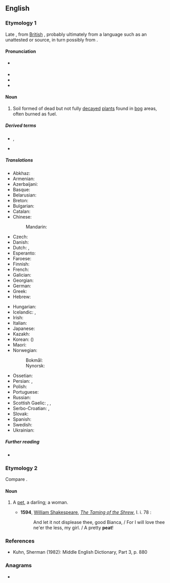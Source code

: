 {{also|Peat}}
==English==

===Etymology 1===
Late {{inh|en|enm|-}}, from [[w:British Latin|British]] {{der|en|VL.|peta}}, probably ultimately from a {{der|en|cel|-}} language such as an unattested {{der|en|xpi|-}} or {{der|en|cel-bry|-}} source, in turn possibly from {{der|en|cel-bry-pro|*peθ||portion, segment, piece}}.

====Pronunciation====
* {{a|UK|US}} {{IPA|/piːt/|lang=en}}
* {{audio|en-us-peat.ogg|Audio (US)|lang=en}}
* {{rhymes|iːt|lang=en}}
* {{homophones|lang=en|Pete}}

====Noun====
{{en-noun|~}}

# Soil formed of dead but not fully [[decay|decayed]] [[plant]]s found in [[bog]] areas, often burned as fuel. {{defdate|from 14th c.}}

=====Derived terms=====
* {{l|en|peat bog}}, {{l|en|peatbog}}
* {{l|en|peaty}}

=====Translations=====
{{trans-top|soil}}
* Abkhaz: {{t|ab|аторф|alt=а-то́рф|sc=Cyrl}}
* Armenian: {{t+|hy|տորֆ}}
* Azerbaijani: {{t|az|torf}}
* Basque: {{t|eu|zohikatz}}
* Belarusian: {{t|be|торф|m}}
* Breton: {{t+|br|taouarc'h}}
* Bulgarian: {{t|bg|торф|m}}
* Catalan: {{t+|ca|torba|f}}
* Chinese:
*: Mandarin: {{t+|cmn|泥炭|tr=nítàn|sc=Hani}}
* Czech: {{t+|cs|rašelina|f}}
* Danish: {{t|da|tørv}}
* Dutch: {{t+|nl|turf|m}}, {{t+|nl|veen|n}}
* Esperanto: {{t|eo|torfo}}
* Faroese: {{t|fo|torv|n}}
* Finnish: {{t+|fi|turve}}
* French: {{t+|fr|tourbe|f}}
* Galician: {{t+|gl|turba|f}}
* Georgian: {{t|ka|ტორფი}}
* German: {{t+|de|Torf|m}}
* Greek: {{t+|el|τύρφη|f}}
* Hebrew: {{t+|he|כָּבוּל|m|tr=kavul}}
{{trans-mid}}
* Hungarian: {{t+|hu|tőzeg}}
* Icelandic: {{t|is|torf|n}}, {{t+|is|mór|m}}
* Irish: {{t+|ga|móin|f}}
* Italian: {{t+|it|torba|f}}
* Japanese: {{t|ja|泥炭|tr=[[でいたん]], deitan|sc=Jpan}}
* Kazakh: {{t|kk|шымтезек}}
* Korean: {{t+|ko|이탄}} ({{t+|ko|泥炭}})
* Maori: {{t|mi|rei}}
* Norwegian:
*: Bokmål: {{t|no|torv|m|f}}
*: Nynorsk: {{t|no|torv|f|n}}
* Ossetian: {{t|os|торф}}
* Persian: {{t+|fa|تورب|tr=turb|sc=fa-Arab}}, {{t+|fa|پوده|tr=pude|sc=fa-Arab}}
* Polish: {{t+|pl|torf|m}}
* Portuguese: {{t+|pt|turfa|f}}
* Russian: {{t+|ru|торф|m}}
* Scottish Gaelic: {{t|gd|mòine|f}}, {{qualifier|single piece}} {{t|gd|fàd|m}}, {{qualifier|single piece}} {{t|gd|fòid|f}}
* Serbo-Croatian: {{t|sh|тресет|m|sc=Cyrl}}, {{t+|sh|treset|m}}
* Slovak: {{t|sk|rašelina|f}}
* Spanish: {{t+|es|turba|f}}
* Swedish: {{t+|sv|torv}}
* Ukrainian: {{t|uk|торф|m|tr=torf|sc=Cyrl}}
{{trans-bottom}}

=====Further reading=====
* {{projectlink|wikipedia}}

===Etymology 2===
Compare {{m|en|pet||a favourite}}.

====Noun====
{{en-noun}}

# {{lb|en|obsolete}} A [[pet]], a darling; a woman.
#* '''1594''', [[w: William Shakespeare|William Shakespeare]], ''[[s: The Taming of the Shrew|The Taming of the Shrew]]'', I. i. 78 :
#*: And let it not displease thee, good Bianca, / For I will love thee ne'er the less, my girl. / A pretty '''peat'''!

===References===
* Kuhn, Sherman (1982): Middle English Dictionary, Part 3, p. 880

===Anagrams===
* {{anagrams|en|a=aept|PETA|Paet|Pate|Peta|epta-|pate|peta-|pâté|tape|tepa}}